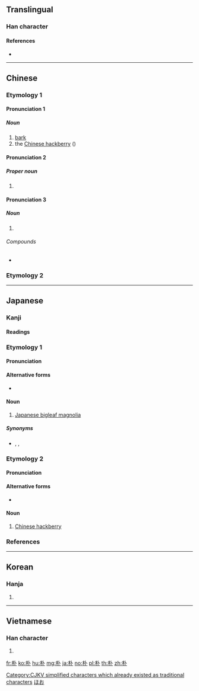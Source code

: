 {{also|樸}}
==Translingual==
{{zh-hanzi-box|朴|朴/[[樸]]}}

===Han character===
{{Han char|rn=75|rad=木|as=02|sn=6|four=43900|canj=DY|ids=⿰木卜}}

====References====
* {{Han ref|kx=0510.040|dkj=14428|dj=0894.030|hdz=21154.020|uh=6734|ud=26420|bh=A6B5|bd=42677}}

[[Category:CJKV simplified characters which already existed as traditional characters]]

----

==Chinese==
{{rfc|lang=zh}}
{{zh-forms}}

===Etymology 1===
{{zh-forms}}

====Pronunciation 1====
{{zh-pron
|m=pò
|c=pok3
|mn=phoh
|mc=y
|oc=y
|ma=
|cat=n
}}

=====Noun=====
{{zh-noun}}

# [[bark]]
# the [[Chinese hackberry]] ({{taxlink|Celtis sinensis|species|noshow=1}})

====Pronunciation 2====
{{zh-pron
|m=pǔ
|c=piu4
|ma=
|cat=pn
}}

=====Proper noun=====
{{zh-proper noun}}

# {{surname|lang=zh}}

====Pronunciation 3====
{{zh-pron
|m=pō
|c=pok3,po1
|ma=
|cat=n
}}

=====Noun=====
{{zh-noun}}

# {{rfdef|lang=zh}}

======Compounds======
* {{zh-l|朴刀}}

===Etymology 2===
{{zh-see|樸}}

----

==Japanese==

===Kanji===
{{ja-kanji|grade=c|rs=木02}}

====Readings====
{{ja-readings
|goon=[[ほく]] (hoku)
|kanon=[[はく]] (haku)
|kanyoon=[[ぼく]] (boku)
|kun=[[ほお]] (hō), [[ほう]] (hō)
}}

===Etymology 1===
{{ja-kanjitab|ほお|yomi=k}}

====Pronunciation====
{{ja-pron|yomi=k|ほお|acc=1|acc_ref=DJR,NHK}}

====Alternative forms====
* {{ja-l|厚朴}}

====Noun====
{{ja-noun|ほお|hhira=ほほ}}

# [[Japanese bigleaf magnolia]]

=====Synonyms=====
* {{ja-r|朴の木|ほおのき}}, {{ja-r|厚朴|こうぼく}}, {{ja-r|朴柏|ほおがしわ}}

===Etymology 2===
{{ja-kanjitab|えのき|yomi=irr}}

====Pronunciation====
{{ja-pron|yomi=irr|えのき|acc=0|acc_ref=DJR,NHK}}

====Alternative forms====
* {{ja-l|榎}}

====Noun====
{{ja-noun|えのき|エノキ}}

# [[Chinese hackberry]]

===References===
<references/>

[[Category:ja:Trees|ほお]]

----

==Korean==

===Hanja===
{{ko-hanja|hangeul=박|eumhun=후박나무|rv=bak|mr=pak|y=pak}}

# {{defn|lang=ko|sort=木02}}

----

==Vietnamese==

===Han character===
{{vi-hantu|[[phắc]], [[phác]], [[vóc]]|rs=木12}}

# {{defn|lang=vi|sort=木12}}

[[fr:朴]]
[[ko:朴]]
[[hu:朴]]
[[mg:朴]]
[[ja:朴]]
[[no:朴]]
[[pl:朴]]
[[th:朴]]
[[zh:朴]]